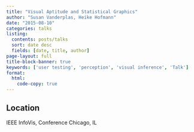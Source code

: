 ```yaml
---
title: "Visual Aptitude and Statistical Graphics"
author: "Susan Vanderplas, Heike Hofmann"
date: "2015-08-10"
categories: talks
listing:
  contents: posts/talks
  sort: date desc
  fields: [date, title, author]
page-layout: full
title-block-banner: true
keywords: ['user testing', 'perception', 'visual inference', 'Talk']
format:
  html:
    code-copy: true
---
```

 

## Location
IEEE
InfoVis, Conference
Chicago, IL
